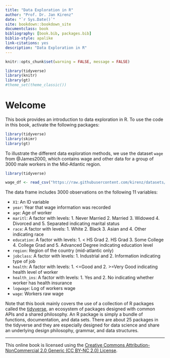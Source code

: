 ```yaml
--- 
title: "Data Exploration in R"
author: "Prof. Dr. Jan Kirenz"
date: "`r Sys.Date()`"
site: bookdown::bookdown_site
documentclass: book
bibliography: [book.bib, packages.bib]
biblio-style: apalike
link-citations: yes
description: "Data Exploration in R"
---
```


```r
knitr::opts_chunk$set(warning = FALSE, message = FALSE)

library(tidyverse)
library(knitr)
library(gt)
#theme_set(theme_classic())
```


# Welcome {-}

This book provides an introduction to data exploration in R. To use the code in this book, activate the following packages: 

```r
library(tidyverse)
library(skimr)
library(gt)
```


To illustrate the different data exploration methods, we use the dataset `wage` from @James2000, which contains wage and other data for a group of 3000 male workers in the Mid-Atlantic region.

```r
library(tidyverse)

wage_df <- read_csv("https://raw.githubusercontent.com/kirenz/datasets/master/wage.csv")

```


The data frame includes 3000 observations on the following 11 variables:

* `X1`: An ID variable
* `year`: Year that wage information was recorded
* `age`: Age of worker
* `maritl`: A factor with levels: 1. Never Married 2. Married 3. Widowed 4. Divorced and 5. Separated indicating marital status
* `race`: A factor with levels: 1. White 2. Black 3. Asian and 4. Other indicating race
* `education`: A factor with levels: 1. < HS Grad 2. HS Grad 3. Some College 4. College Grad and 5. Advanced Degree indicating education level
* `region`: Region of the country (mid-atlantic only)
* `jobclass`: A factor with levels: 1. Industrial and 2. Information indicating type of job
* `health`: A factor with levels: 1. <=Good and 2. >=Very Good indicating health level of worker
* `health_ins`: A factor with levels: 1. Yes and 2. No indicating whether worker has health insurance
* `logwage`: Log of workers wage
* `wage`: Workers raw wage


Note that this book mainly covers the use of a collection of R packages called the [tidyverse](https://www.tidyverse.org), an ecosystem of packages designed with common APIs and a shared philosophy. An R package is simply a bundle of functions, documentation, and data sets. There are about 25 packages in the tidyverse and they are especially designed for data science and share an underlying design philosophy, grammar, and data structures.


***

This online book is licensed using the [Creative Commons Attribution-NonCommercial 2.0 Generic (CC BY-NC 2.0) License](https://creativecommons.org/licenses/by-nc/2.0/). 


\